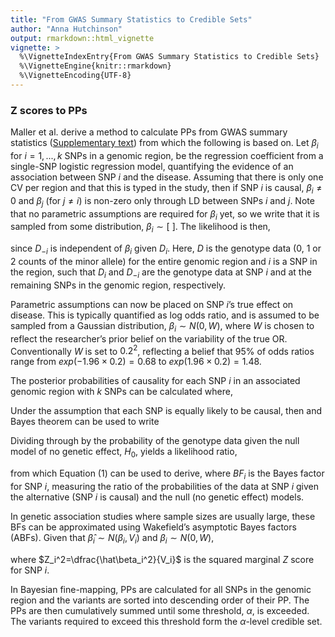 ```yaml
---
title: "From GWAS Summary Statistics to Credible Sets"
author: "Anna Hutchinson"
output: rmarkdown::html_vignette
vignette: >
  %\VignetteIndexEntry{From GWAS Summary Statistics to Credible Sets}
  %\VignetteEngine{knitr::rmarkdown}
  %\VignetteEncoding{UTF-8}
---
```


### Z scores to PPs

Maller et al. derive a method to calculate PPs from GWAS summary statistics ([Supplementary text](https://www.ncbi.nlm.nih.gov/pubmed/23104008)) from which the following is based on. Let $\beta_i$ for $i=1,...,k$ SNPs in a genomic region, be the regression coefficient from a single-SNP logistic regression model, quantifying the evidence of an association between SNP $i$ and the disease. Assuming that there is only one CV per region and that this is typed in the study, then if SNP $i$ is causal, $\beta_i\neq 0$ and $\beta_j$ (for $j\neq i$) is non-zero only through LD between SNPs $i$ and $j$. Note that no parametric assumptions are required for $\beta_i$ yet, so we write that it is sampled from some distribution, $\beta_i \sim \text{[ ]}$. The likelihood is then,
\begin{equation}
\begin{split}
        P(D|\beta_i\sim\text{[ ]},\text{ }i\text{ causal}) & = P(D_i
|\beta_i\sim\text{[ ]},\text{ }i\text{ causal}) \times P(D_{-i}|D_i,\text{ }\beta_i\sim\text{[ ]},\text{ }i\text{ causal})\\
    & = P(D_i
|\beta_i\sim\text{[ ]},\text{ }i\text{ causal}) \times P(D_{-i}|D_i,\text{ }i\text{ causal})\,,
\end{split}
    \end{equation}
    
\noindent since $D_{-i}$ is independent of $\beta_i$ given $D_i$. Here, $D$ is the genotype data (0, 1 or 2 counts of the minor allele) for the entire genomic region and $i$ is a SNP in the region, such that $D_i$ and $D_{-i}$ are the genotype data at SNP $i$ and at the remaining SNPs in the genomic region, respectively. 

Parametric assumptions can now be placed on SNP $i$'s true effect on disease. This is typically quantified as log odds ratio, and is assumed to be sampled from a Gaussian distribution, $\beta_i\sim N(0,W)$, where $W$ is chosen to reflect the researcher's prior belief on the variability of the true OR. Conventionally $W$ is set to $0.2^2$, reflecting a belief that 95\% of odds ratios range from $exp(-1.96\times 0.2)=0.68$ to $exp(1.96\times 0.2)=1.48$.

The posterior probabilities of causality for each SNP $i$ in an associated genomic region with $k$ SNPs can be calculated where,
\begin{equation}
        PP_i=P(\beta_i \sim N(0,W),\text{ }i \text{ causal}|D)\,, \quad i \in \{1,...,k\}.
\end{equation}

Under the assumption that each SNP is \textit{a priori} equally likely to be causal, then 
\begin{equation}
P(\beta_i \sim N(0,W),\text{ }i\text{ causal})=\dfrac{1}{k}\,, \quad i \in \{1,...,k\}
\end{equation}
and Bayes theorem can be used to write
\begin{equation}
\begin{aligned}
    PP_i=P(\beta_i \sim N(0,W),\text{ }i \text{ causal}|D)\propto P(D|\beta_i\sim N(0,W),\text{ }i\text{ causal}).
\end{aligned}
\end{equation}

Dividing through by the probability of the genotype data given the null model of no genetic effect, $H_0$, yields a likelihood ratio,
\begin{equation}
    PP_i\propto \dfrac{P(D|\beta_i \sim N(0,W),\text{ }i \text{ causal)}}{P(D|H_0)},
\end{equation}

\noindent from which Equation (1) can be used to derive,
\begin{equation}
    PP_i\propto \frac{P(D_i|\beta_i \sim N(0,W),\text{ }i \text{ causal})}{P(D_i|H_0)}= BF_i\,,
\end{equation}
where $BF_i$ is the Bayes factor for SNP $i$, measuring the ratio of the probabilities of the data at SNP $i$ given the alternative (SNP $i$ is causal) and the null (no genetic effect) models.

In genetic association studies where sample sizes are usually large, these BFs can be approximated using Wakefield's asymptotic Bayes factors (ABFs). Given that $\hat\beta_i\sim N(\beta_i,V_i)$ and \textit{a priori} $\beta_i\sim N(0,W)$,

\begin{equation}
    PP_i\propto BF_i \approx ABF_i=\sqrt{\frac{V_i}{V_i+W}}exp\left(\frac{Z_i^2}{2}\frac{W}{(V_i+W)}\right)\,,
\end{equation}
where $Z_i^2=\dfrac{\hat\beta_i^2}{V_i}$ is the squared marginal $Z$ score for SNP $i$.

In Bayesian fine-mapping, PPs are calculated for all SNPs in the genomic region and the variants are sorted into descending order of their PP. The PPs are then cumulatively summed until some threshold, $\alpha$, is exceeded. The variants required to exceed this threshold form the $\alpha$-level credible set.